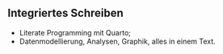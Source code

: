 ## Integriertes Schreiben

- Literate Programming mit Quarto; 
- Datenmodellierung, Analysen, Graphik, alles in einem Text.

